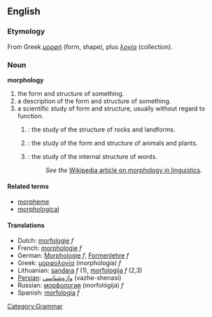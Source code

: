 ==English==
[[Category:Grammar]]
===Etymology===
From Greek ''[[μορφή]]'' (form, shape), plus ''[[λογία]]'' (collection).

===Noun===
'''morphology'''

#the form and structure of something.
#a description of the form and structure of something.
#a scientific study of form and structure, usually without regard to function.
##{{geology}}: the study of the structure of rocks and landforms.
##{{biology}}: the study of the form and structure of animals and plants.
##{{linguistics}}: the study of the internal structure of words. 
##:''See the'' [[w:morphology (linguistics)| Wikipedia article on morphology in linguistics]].

====Related terms====
*[[morpheme]]
*[[morphological]]

==== Translations ====
*Dutch: [[morfologie]] ''f''
*French: [[morphologie]] ''f''
*German: [[Morphologie]] ''f'', [[Formenlehre]] ''f''
*Greek: [[μορφολογία]] (morphología) ''f''
*Lithuanian: [[sandara]] ''f'' (1), [[morfologija]] ''f'' (2,3)
*[[Persian]]: [[واژه‌شناسی]] (vazhe-shenasi)
*Russian: [[морфология]] (morfológija) ''f''
*Spanish: [[morfología]] ''f''